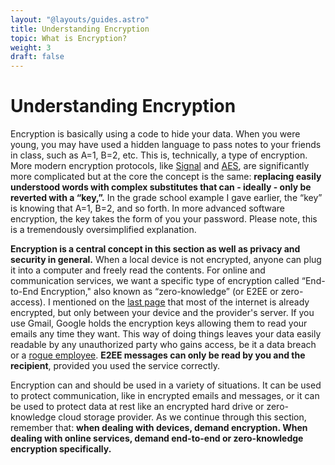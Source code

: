 ```yaml
---
layout: "@layouts/guides.astro"
title: Understanding Encryption
topic: What is Encryption?
weight: 3
draft: false
---
```


# Understanding Encryption

Encryption is basically using a code to hide your data. When you were young, you may have used a hidden language to pass notes to your friends in class, such as A=1, B=2, etc. This is, technically, a type of encryption. More modern encryption protocols, like [Signal](https://en.wikipedia.org/wiki/Signal_Protocol) and [AES](https://en.wikipedia.org/wiki/Advanced_Encryption_Standard), are significantly more complicated but at the core the concept is the same: **replacing easily understood words with complex substitutes that can - ideally - only be reverted with a “key,”.** In the grade school example I gave earlier, the “key” is knowing that A=1, B=2, and so forth. In more advanced software encryption, the key takes the form of you your password. Please note, this is a tremendously oversimplified explanation.

**Encryption is a central concept in this section as well as privacy and security in general.** When a local device is not encrypted, anyone can plug it into a computer and freely read the contents. For online and communication services, we want a specific type of encryption called “End-to-End Encryption," also known as “zero-knowledge” (or E2EE or zero-access). I mentioned on the [last page](/guides/moderately-important/metadata) that most of the internet is already encrypted, but only between your device and the provider's server. If you use Gmail, Google holds the encryption keys allowing them to read your emails any time they want. This way of doing things leaves your data easily readable by any unauthorized party who gains access, be it a data breach or a [rogue employee](https://arstechnica.com/information-technology/2019/10/former-yahoo-engineer-admits-he-hacked-user-accounts-in-search-of-sexual-images/). **E2EE messages can only be read by you and the recipient**, provided you used the service correctly.

Encryption can and should be used in a variety of situations. It can be used to protect communication, like in encrypted emails and messages, or it can be used to protect data at rest like an encrypted hard drive or zero-knowledge cloud storage provider. As we continue through this section, remember that: **when dealing with devices, demand encryption. When dealing with online services, demand end-to-end or zero-knowledge encryption specifically.**
